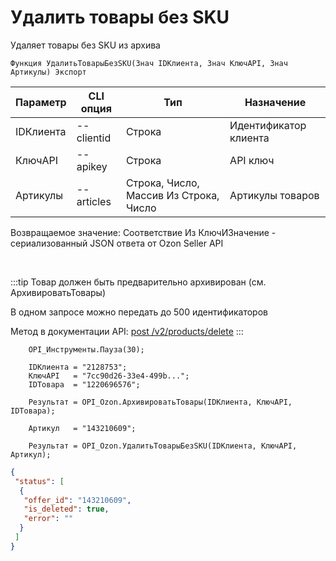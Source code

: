 ﻿---
sidebar_position: 14
---


# Удалить товары без SKU
 Удаляет товары без SKU из архива



`Функция УдалитьТоварыБезSKU(Знач IDКлиента, Знач КлючAPI, Знач Артикулы) Экспорт`

  | Параметр | CLI опция | Тип | Назначение |
  |-|-|-|-|
  | IDКлиента | --clientid | Строка | Идентификатор клиента |
  | КлючAPI | --apikey | Строка | API ключ |
  | Артикулы | --articles | Строка, Число, Массив Из Строка, Число | Артикулы товаров |

  
  Возвращаемое значение:   Соответствие Из КлючИЗначение - сериализованный JSON ответа от Ozon Seller API

<br/>

:::tip
Товар должен быть предварительно архивирован (см. АрхивироватьТовары)

 В одном запросе можно передать до 500 идентификаторов

 Метод в документации API: [post /v2/products/delete](https://docs.ozon.ru/api/seller/#operation/ProductAPI_DeleteProducts)
:::
<br/>


```bsl title="Пример кода"
    OPI_Инструменты.Пауза(30);

    IDКлиента = "2128753";
    КлючAPI   = "7cc90d26-33e4-499b...";
    IDТовара  = "1220696576";

    Результат = OPI_Ozon.АрхивироватьТовары(IDКлиента, КлючAPI, IDТовара);

    Артикул   = "143210609";

    Результат = OPI_Ozon.УдалитьТоварыБезSKU(IDКлиента, КлючAPI, Артикул);
```
    



```json title="Результат"
{
 "status": [
  {
   "offer_id": "143210609",
   "is_deleted": true,
   "error": ""
  }
 ]
}
```
